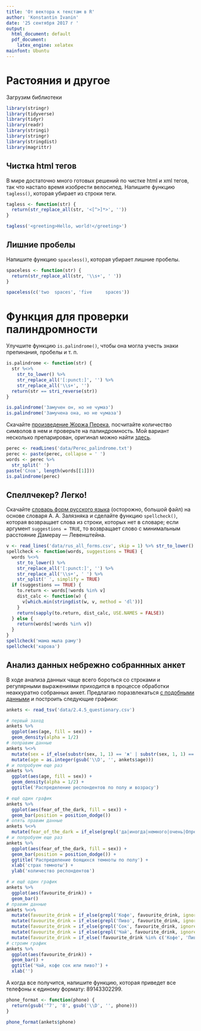 ```yaml
---
title: 'От вектора к текстам в R'
author: 'Konstantin Ivanin'
date: '25 сентября 2017 г '
output:
  html_document: default
  pdf_document:
    latex_engine: xelatex
mainfont: Ubuntu
---
```


# Растояния и другое

Загрузим библиотеки

```r
library(stringr)
library(tidyverse)
library(tidyr)
library(readr)
library(stringi)
library(stringr)
library(stringdist)
library(magrittr)
```

## Чистка html тегов
В мире достаточно много готовых решений по чистке html и xml тегов, так что настало время изобрести велосипед. Напишите функцию `tagless()`, которая убирает из строки теги.

```r
tagless <- function(str) {
  return(str_replace_all(str, '<[^>]*>', ''))
}

tagless('<greeting>Hello, world!</greeting>')
```

## Лишние пробелы
Напишите функцию `spaceless()`, которая убирает лишние пробелы.

```r
spaceless <- function(str) {
  return(str_replace_all(str, '\\s+', ' '))
}

spaceless(c('two  spaces', 'five     spaces'))
```

# Функция для проверки палиндромности
Улучшите функцию `is.palindrome()`, чтобы она могла учесть знаки препинания, пробелы и т. п.

```r
is.palindrome <- function(str) {
  str %<>%
    str_to_lower() %>% 
    str_replace_all('[:punct:]', '') %>% 
    str_replace_all('\\s+', '')
  return(str == stri_reverse(str))
}

is.palindrome('Замучен он, но не чумаз')
is.palindrome('Замучена она, но не чумаза')
```

Скачайте [произведение Жоржа Перека](https://raw.githubusercontent.com/agricolamz/2017_ANDAN_course/master/docs/materials/Perec_palindrome.txt), посчитайте количество символов в нем и проверьте на палиндромность. Мой вариант несколько препарирован, оригинал можно найти [здесь](http://cui.unige.ch/isi/cours/javalettres/perec.txt).

```r
perec <- readLines('data/Perec_palindrome.txt')
perec <- paste(perec, collapse = ' ')
words <- perec %>% 
  str_split(' ') 
paste('Слов', length(words[[1]]))
is.palindrome(perec)
```

## Спеллчекер? Легко!
Скачайте [словарь форм русского языка](https://raw.githubusercontent.com/agricolamz/2017_ANDAN_course/master/docs/materials/rus_all_forms.csv) (осторожно, большой файл) на основе словаря А. А. Залязняка и сделайте функцию `spellcheck()`, которая возвращает слова из строки, которых нет в словаре; если аргумент `suggestions = TRUE`, то возвращает слово с минимальным расстояние Дамерау — Левенштейна.

```r
v <- read_lines('data/rus_all_forms.csv', skip = 1) %>% str_to_lower()
spellcheck <- function(words, suggestions = TRUE) {
  words %<>% 
    str_to_lower() %>% 
    str_replace_all('[:punct:]', '') %>% 
    str_replace_all('\\s+', ' ') %>% 
    str_split(' ', simplify = TRUE)
  if (suggestions == TRUE) {
    to.return <- words[!words %in% v]
    dist_calc <- function(w) {
      v[which.min(stringdist(w, v, method = 'dl'))]
    }
    return(sapply(to.return, dist_calc, USE.NAMES = FALSE))
  } else {
    return(words[!words %in% v])
  }
}
spellcheck('мама мыла раму')
spellcheck('карова')
```

## Анализ данных небрежно собраннных анкет

В ходе анализа данных чаще всего бороться со строками и регулярными выражениями приходится в процессе обработки неаккуратно собранных анкет. Предлагаю поразвлекаться [с подобными данными](https://raw.githubusercontent.com/agricolamz/2017_ANDAN_course/master/docs/materials/2.4.5_questionary.csv) и построить следующие графики:

```r
ankets <- read_tsv('data/2.4.5_questionary.csv')

# первый заход
ankets %>% 
  ggplot(aes(age, fill = sex)) +
  geom_density(alpha = 1/2)
# поправим данные
ankets %<>%
  mutate(sex = if_else(substr(sex, 1, 1) == 'ж' | substr(sex, 1, 1) == 'Ж', 'женский', 'мужской')) %>% 
  mutate(age = as.integer(gsub('\\D', '', ankets$age)))
# и попробуем еще раз
ankets %>% 
  ggplot(aes(age, fill = sex)) +
  geom_density(alpha = 1/2) +
  ggtitle('Распределение респондентов по полу и возрасу')

# ещё один график
ankets %>% 
  ggplot(aes(fear_of_the_dark, fill = sex)) +
  geom_bar(position = position_dodge())
# опять правим данные
ankets %<>% 
  mutate(fear_of_the_dark = if_else(grepl('да|иногда|немного|очень|Определённо|панически', fear_of_the_dark, ignore.case = TRUE), 'Да', 'Нет'))
# и попробуем еще раз
ankets %>% 
  ggplot(aes(fear_of_the_dark, fill = sex)) +
  geom_bar(position = position_dodge()) +
  ggtitle('Распределение боящихся темноты по полу') +
  xlab('страх темноты') +
  ylab('количество респондентов')

# и ещё один график
ankets %>% 
  ggplot(aes(favourite_drink)) +
  geom_bar()
# правим данные
ankets %<>%
  mutate(favourite_drink = if_else(grepl('Кофе', favourite_drink, ignore.case = TRUE), 'Кофе', favourite_drink)) %>% 
  mutate(favourite_drink = if_else(grepl('Пиво', favourite_drink, ignore.case = TRUE), 'Пиво', favourite_drink)) %>% 
  mutate(favourite_drink = if_else(grepl('Сок', favourite_drink, ignore.case = TRUE), 'Сок', favourite_drink)) %>% 
  mutate(favourite_drink = if_else(grepl('Чай', favourite_drink, ignore.case = TRUE), 'Чай', favourite_drink)) %>% 
  mutate(favourite_drink = if_else(!favourite_drink %in% c('Кофе', 'Пиво', 'Сок', 'Чай'), 'NA', favourite_drink))
# строим график
ankets %>% 
  ggplot(aes(favourite_drink)) +
  geom_bar() +
  ggtitle('Чай, кофе сок или пиво?') +
  xlab('')
```

А когда все получится, напишите функцию, которая приведет все телефоны к единому формату: 89143302299.

```r
phone_format <- function(phone) {
  return(gsub('^7', '8', gsub('\\D', '', phone)))
}

phone_format(ankets$phone)
```




